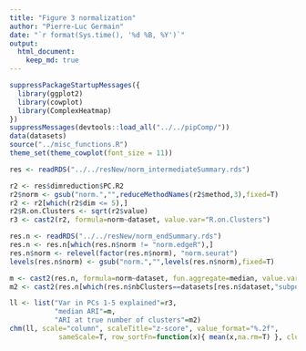 ```yaml
---
title: "Figure 3 normalization"
author: "Pierre-Luc Germain"
date: "`r format(Sys.time(), '%d %B, %Y')`"
output:
  html_document:
    keep_md: true
---
```


```r
suppressPackageStartupMessages({
  library(ggplot2)
  library(cowplot)
  library(ComplexHeatmap)
})
suppressMessages(devtools::load_all("../../pipComp/"))
data(datasets)
source("../misc_functions.R")
theme_set(theme_cowplot(font_size = 11))
```

```r
res <- readRDS("../../resNew/norm_intermediateSummary.rds")
```


```r
r2 <- res$dimreduction$PC.R2
r2$norm <- gsub("norm.","",reduceMethodNames(r2$method,3),fixed=T)
r2 <- r2[which(r2$dim <= 5),]
r2$R.on.Clusters <- sqrt(r2$value)
r3 <- cast2(r2, formula=norm~dataset, value.var="R.on.Clusters")

res.n <- readRDS("../../resNew/norm_endSummary.rds")
res.n <- res.n[which(res.n$norm != "norm.edgeR"),]
res.n$norm <- relevel(factor(res.n$norm), "norm.seurat")
levels(res.n$norm) <- gsub("norm.","",levels(res.n$norm),fixed=T)

m <- cast2(res.n, formula=norm~dataset, fun.aggregate=median, value.var="ARI")
m2 <- cast2(res.n[which(res.n$nbClusters==datasets[res.n$dataset,"subpopulations"]),], formula=norm~dataset, fun.aggregate=median, value.var="ARI")

ll <- list("Var in PCs 1-5 explained"=r3,
           "median ARI"=m,
           "ARI at true number of clusters"=m2)
chm(ll, scale="column", scaleTitle="z-score", value_format="%.2f", 
            sameScale=T, row_sortFn=function(x){ mean(x,na.rm=T) }, cluster_columns=FALSE)
```


